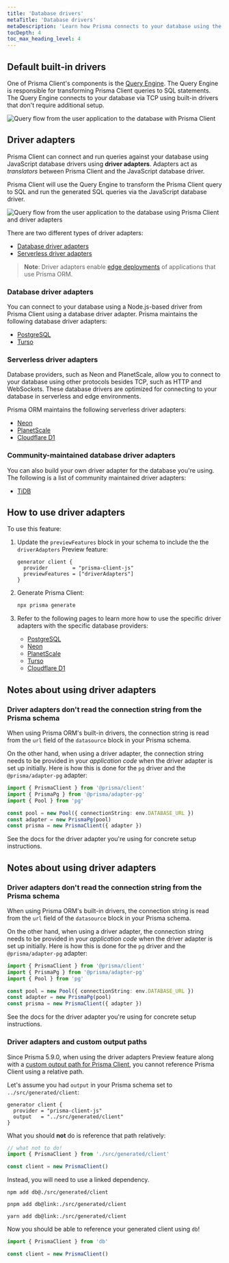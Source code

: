 ```yaml
---
title: 'Database drivers'
metaTitle: 'Database drivers'
metaDescription: 'Learn how Prisma connects to your database using the built-in drivers and how you can use Prisma along with other JavaScript database drivers using driver adapters (Preview)'
tocDepth: 4
toc_max_heading_level: 4
---
```


## Default built-in drivers

One of Prisma Client's components is the [Query Engine](/orm/more/under-the-hood/engines). The Query Engine is responsible for transforming Prisma Client queries to SQL statements. The Query Engine connects to your database via TCP using built-in drivers that don't require additional setup.

![Query flow from the user application to the database with Prisma Client](./images/drivers/qe-query-execution-flow.png)

## Driver adapters

Prisma Client can connect and run queries against your database using JavaScript database drivers using **driver adapters**. Adapters act as _translators_ between Prisma Client and the JavaScript database driver.

Prisma Client will use the Query Engine to transform the Prisma Client query to SQL and run the generated SQL queries via the JavaScript database driver.

![Query flow from the user application to the database using Prisma Client and driver adapters](./images/drivers/qe-query-engine-adapter.png)

There are two different types of driver adapters:

- [Database driver adapters](#database-driver-adapters)
- [Serverless driver adapters](#serverless-driver-adapters)

> **Note**: Driver adapters enable [edge deployments](/orm/prisma-client/deployment/edge/overview) of applications that use Prisma ORM.

### Database driver adapters

You can connect to your database using a Node.js-based driver from Prisma Client using a database driver adapter. Prisma maintains the following database driver adapters:

- [PostgreSQL](/orm/overview/databases/postgresql#using-the-node-postgres-driver)
- [Turso](/orm/overview/databases/turso#how-to-connect-and-query-a-turso-database)

### Serverless driver adapters

Database providers, such as Neon and PlanetScale, allow you to connect to your database using other protocols besides TCP, such as HTTP and WebSockets. These database drivers are optimized for connecting to your database in serverless and edge environments.

Prisma ORM maintains the following serverless driver adapters:

- [Neon](/orm/overview/databases/neon#how-to-use-neons-serverless-driver-with-prisma-orm-preview)
- [PlanetScale](/orm/overview/databases/planetscale#how-to-use-the-planetscale-serverless-driver-with-prisma-orm-preview)
- [Cloudflare D1](/orm/overview/databases/cloudflare-d1)

### Community-maintained database driver adapters

You can also build your own driver adapter for the database you're using. The following is a list of community maintained driver adapters:

- [TiDB](https://github.com/tidbcloud/prisma-adapter)

## How to use driver adapters

To use this feature:

1. Update the `previewFeatures` block in your schema to include the the `driverAdapters` Preview feature:

   ```prisma
   generator client {
     provider        = "prisma-client-js"
     previewFeatures = ["driverAdapters"]
   }
   ```

2. Generate Prisma Client:

   ```sh
   npx prisma generate
   ```

3. Refer to the following pages to learn more how to use the specific driver adapters with the specific database providers:

   - [PostgreSQL](/orm/overview/databases/postgresql#using-the-node-postgres-driver)
   - [Neon](/orm/overview/databases/neon#how-to-use-neons-serverless-driver-with-prisma-orm-preview)
   - [PlanetScale](/orm/overview/databases/planetscale#how-to-use-the-planetscale-serverless-driver-with-prisma-orm-preview)
   - [Turso](/orm/overview/databases/turso#how-to-connect-and-query-a-turso-database)
   - [Cloudflare D1](/orm/overview/databases/cloudflare-d1)

## Notes about using driver adapters

### Driver adapters don't read the connection string from the Prisma schema

When using Prisma ORM's built-in drivers, the connection string is read from the `url` field of the `datasource` block in your Prisma schema.

On the other hand, when using a driver adapter, the connection string needs to be provided in your _application code_ when the driver adapter is set up initially. Here is how this is done for the `pg` driver and the `@prisma/adapter-pg` adapter:

```ts highlight=5,normal
import { PrismaClient } from '@prisma/client'
import { PrismaPg } from '@prisma/adapter-pg'
import { Pool } from 'pg'

const pool = new Pool({ connectionString: env.DATABASE_URL })
const adapter = new PrismaPg(pool)
const prisma = new PrismaClient({ adapter })
```

See the docs for the driver adapter you're using for concrete setup instructions.

## Notes about using driver adapters

### Driver adapters don't read the connection string from the Prisma schema

When using Prisma ORM's built-in drivers, the connection string is read from the `url` field of the `datasource` block in your Prisma schema.

On the other hand, when using a driver adapter, the connection string needs to be provided in your _application code_ when the driver adapter is set up initially. Here is how this is done for the `pg` driver and the `@prisma/adapter-pg` adapter:

```ts highlight=5,normal
import { PrismaClient } from '@prisma/client'
import { PrismaPg } from '@prisma/adapter-pg'
import { Pool } from 'pg'

const pool = new Pool({ connectionString: env.DATABASE_URL })
const adapter = new PrismaPg(pool)
const prisma = new PrismaClient({ adapter })
```

See the docs for the driver adapter you're using for concrete setup instructions.

### Driver adapters and custom output paths

Since Prisma 5.9.0, when using the driver adapters Preview feature along with a [custom output path for Prisma Client](/orm/prisma-client/setup-and-configuration/generating-prisma-client#using-a-custom-output-path), you cannot reference Prisma Client using a relative path.

Let's assume you had `output` in your Prisma schema set to `../src/generated/client`:

```prisma
generator client {
  provider = "prisma-client-js"
  output   = "../src/generated/client"
}
```

What you should **not** do is reference that path relatively:

```ts no-copy
// what not to do!
import { PrismaClient } from './src/generated/client'

const client = new PrismaClient()
```

Instead, you will need to use a linked dependency.

<TabbedContent code>

<TabItem value="npm">

```terminal
npm add db@./src/generated/client
```

</TabItem>

<TabItem value="pnpm">

```terminal
pnpm add db@link:./src/generated/client
```

</TabItem>

<TabItem value="yarn">

```terminal
yarn add db@link:./src/generated/client
```

</TabItem>

</TabbedContent>

Now you should be able to reference your generated client using `db`!

```ts
import { PrismaClient } from 'db'

const client = new PrismaClient()
```
